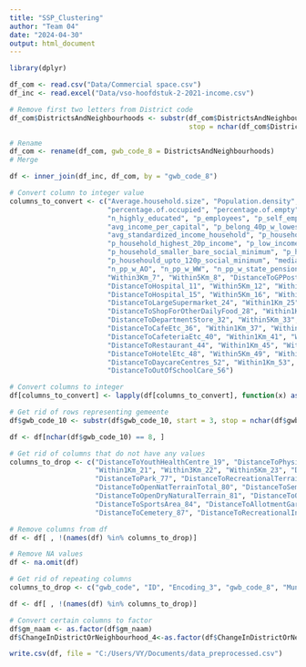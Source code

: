 ```yaml
---
title: "SSP_Clustering"
author: "Team 04"
date: "2024-04-30"
output: html_document
---
```


```r
library(dplyr)
```

```r
df_com <- read.csv("Data/Commercial space.csv")
df_inc <- read.excel("Data/vso-hoofdstuk-2-2021-income.csv")
```

```r
# Remove first two letters from District code
df_com$DistrictsAndNeighbourhoods <- substr(df_com$DistrictsAndNeighbourhoods, start = 3, 
                                            stop = nchar(df_com$DistrictsAndNeighbourhoods))

# Rename
df_com <- rename(df_com, gwb_code_8 = DistrictsAndNeighbourhoods)
# Merge

df <- inner_join(df_inc, df_com, by = "gwb_code_8")
```

```r
# Convert column to integer value 
columns_to_convert <- c("Average.household.size", "Population.density", "percent.of.single.family.housing", "percent.of.multifamily.housing",
                        "percentage.of.occupied", "percentage.of.empty", "n_low_educated", "n_highschool_educated", 
                        "n_highly_educated", "p_employees", "p_self_employed", "avg_income_per_recipient", 
                        "avg_income_per_capital", "p_belong_40p_w_lowest_income", "p_belong_20p_w_highest_income", 
                        "avg_standardized_income_household", "p_household_lowest_40p_income", 
                        "p_household_highest_20p_income", "p_low_income_household", 
                        "p_household_smaller_bare_social_minimum", "p_household_upto_110p_social_minimum", 
                        "p_househould_upto_120p_social_minimum", "median_wealth_private_house", "n_pp_w_assitance", 
                        "n_pp_w_AO", "n_pp_w_WW", "n_pp_w_state_pension", "DistanceToGPPractice_5", "Within1Km_6", 
                        "Within3Km_7", "Within5Km_8", "DistanceToGPPost_9", "DistanceToPharmacy_10", 
                        "DistanceToHospital_11", "Within5Km_12", "Within10Km_13", "Within20Km_14", 
                        "DistanceToHospital_15", "Within5Km_16", "Within10Km_17", "Within20Km_18", 
                        "DistanceToLargeSupermarket_24", "Within1Km_25", "Within3Km_26", "Within5Km_27", 
                        "DistanceToShopForOtherDailyFood_28", "Within1Km_29", "Within3Km_30", "Within5Km_31", 
                        "DistanceToDepartmentStore_32", "Within5Km_33", "Within10Km_34", "Within20Km_35", 
                        "DistanceToCafeEtc_36", "Within1Km_37", "Within3Km_38", "Within5Km_39", 
                        "DistanceToCafeteriaEtc_40", "Within1Km_41", "Within3Km_42", "Within5Km_43", 
                        "DistanceToRestaurant_44", "Within1Km_45", "Within3Km_46", "Within5Km_47", 
                        "DistanceToHotelEtc_48", "Within5Km_49", "Within105km_50", "Within20Km_51", 
                        "DistanceToDaycareCentres_52", "Within1Km_53", "Within3Km_54", "Within5Km_55", 
                        "DistanceToOutOfSchoolCare_56")

# Convert columns to integer
df[columns_to_convert] <- lapply(df[columns_to_convert], function(x) as.numeric(gsub(",", ".", x)))
```

```r
# Get rid of rows representing gemeente
df$gwb_code_10 <- substr(df$gwb_code_10, start = 3, stop = nchar(df$gwb_code_10))

df <- df[nchar(df$gwb_code_10) == 8, ]

# Get rid of columns that do not have any values 
columns_to_drop <- c("DistanceToYouthHealthCentre_19", "DistanceToPhysiotherapist_20", 
                     "Within1Km_21", "Within3Km_22", "Within5Km_23", "DistanceToPublicGreenTotal_76",
                     "DistanceToPark_77", "DistanceToRecreationalTerrain_78", "DistanceToForest_79",
                     "DistanceToOpenNatTerrainTotal_80", "DistanceToSemiPublicGreenTotal_83",
                     "DistanceToOpenDryNaturalTerrain_81", "DistanceToOpenWetNaturalTerrain_82", 
                     "DistanceToSportsArea_84", "DistanceToAllotmentGarden_85", "DistanceToRecreationalArea_86", 
                     "DistanceToCemetery_87", "DistanceToRecreationalInlandWaters_88", "RegionType_2")

# Remove columns from df
df <- df[ , !(names(df) %in% columns_to_drop)]

# Remove NA values 
df <- na.omit(df)

# Get rid of repeating columns 
columns_to_drop <- c("gwb_code", "ID", "Encoding_3", "gwb_code_8", "MunicipalityName_1")

df <- df[ , !(names(df) %in% columns_to_drop)]
```

```r
# Convert certain columns to factor 
df$gm_naam <- as.factor(df$gm_naam)
df$ChangeInDistrictOrNeighbourhood_4<-as.factor(df$ChangeInDistrictOrNeighbourhood_4)
```

```r
write.csv(df, file = "C:/Users/VY/Documents/data_preprocessed.csv")
```